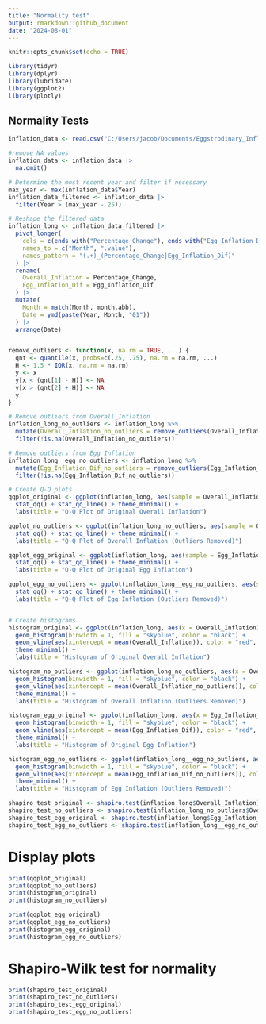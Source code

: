 ```yaml
---
title: "Normality test"
output: rmarkdown::github_document
date: "2024-08-01"
---
```


```r
knitr::opts_chunk$set(echo = TRUE)

library(tidyr)
library(dplyr)
library(lubridate)
library(ggplot2)
library(plotly)
```

## Normality Tests

```r
inflation_data <- read.csv("C:/Users/jacob/Documents/Eggstrodinary_Inflation/Data/City_Inflation_Differences.csv") 

#remove NA values
inflation_data <- inflation_data |>
  na.omit()

# Determine the most recent year and filter if necessary
max_year <- max(inflation_data$Year)
inflation_data_filtered <- inflation_data |>
  filter(Year > (max_year - 25))

# Reshape the filtered data
inflation_long <- inflation_data_filtered |>
  pivot_longer(
    cols = c(ends_with("Percentage_Change"), ends_with("Egg_Inflation_Dif")),
    names_to = c("Month", ".value"),
    names_pattern = "(.+)_(Percentage_Change|Egg_Inflation_Dif)"
  ) |>
  rename(
    Overall_Inflation = Percentage_Change,
    Egg_Inflation_Dif = Egg_Inflation_Dif
  ) |>
  mutate(
    Month = match(Month, month.abb),
    Date = ymd(paste(Year, Month, "01"))
  ) |>
  arrange(Date)


remove_outliers <- function(x, na.rm = TRUE, ...) {
  qnt <- quantile(x, probs=c(.25, .75), na.rm = na.rm, ...)
  H <- 1.5 * IQR(x, na.rm = na.rm)
  y <- x
  y[x < (qnt[1] - H)] <- NA
  y[x > (qnt[2] + H)] <- NA
  y
}

# Remove outliers from Overall_Inflation
inflation_long_no_outliers <- inflation_long %>%
  mutate(Overall_Inflation_no_outliers = remove_outliers(Overall_Inflation)) %>%
  filter(!is.na(Overall_Inflation_no_outliers))

# Remove outliers from Egg Inflation
inflation_long__egg_no_outliers <- inflation_long %>%
  mutate(Egg_Inflation_Dif_no_outliers = remove_outliers(Egg_Inflation_Dif)) %>%
  filter(!is.na(Egg_Inflation_Dif_no_outliers))

# Create Q-Q plots
qqplot_original <- ggplot(inflation_long, aes(sample = Overall_Inflation)) +
  stat_qq() + stat_qq_line() + theme_minimal() +
  labs(title = "Q-Q Plot of Original Overall Inflation")

qqplot_no_outliers <- ggplot(inflation_long_no_outliers, aes(sample = Overall_Inflation_no_outliers)) +
  stat_qq() + stat_qq_line() + theme_minimal() +
  labs(title = "Q-Q Plot of Overall Inflation (Outliers Removed)")

qqplot_egg_original <- ggplot(inflation_long, aes(sample = Egg_Inflation_Dif)) +
  stat_qq() + stat_qq_line() + theme_minimal() +
  labs(title = "Q-Q Plot of Original Egg Inflation")

qqplot_egg_no_outliers <- ggplot(inflation_long__egg_no_outliers, aes(sample = Egg_Inflation_Dif_no_outliers)) +
  stat_qq() + stat_qq_line() + theme_minimal() +
  labs(title = "Q-Q Plot of Egg Inflation (Outliers Removed)")


# Create histograms
histogram_original <- ggplot(inflation_long, aes(x = Overall_Inflation)) +
  geom_histogram(binwidth = 1, fill = "skyblue", color = "black") +
  geom_vline(aes(xintercept = mean(Overall_Inflation)), color = "red", linetype = "dashed", size = 1) +
  theme_minimal() +
  labs(title = "Histogram of Original Overall Inflation")

histogram_no_outliers <- ggplot(inflation_long_no_outliers, aes(x = Overall_Inflation_no_outliers)) +
  geom_histogram(binwidth = 1, fill = "skyblue", color = "black") +
  geom_vline(aes(xintercept = mean(Overall_Inflation_no_outliers)), color = "red", linetype = "dashed", size = 1) +
  theme_minimal() +
  labs(title = "Histogram of Overall Inflation (Outliers Removed)")

histogram_egg_original <- ggplot(inflation_long, aes(x = Egg_Inflation_Dif)) +
  geom_histogram(binwidth = 1, fill = "skyblue", color = "black") +
  geom_vline(aes(xintercept = mean(Egg_Inflation_Dif)), color = "red", linetype = "dashed", size = 1) +
  theme_minimal() +
  labs(title = "Histogram of Original Egg Inflation")

histogram_egg_no_outliers <- ggplot(inflation_long__egg_no_outliers, aes(x = Egg_Inflation_Dif_no_outliers)) +
  geom_histogram(binwidth = 1, fill = "skyblue", color = "black") +
  geom_vline(aes(xintercept = mean(Egg_Inflation_Dif_no_outliers)), color = "red", linetype = "dashed", size = 1) +
  theme_minimal() +
  labs(title = "Histogram of Egg Inflation (Outliers Removed)")

shapiro_test_original <- shapiro.test(inflation_long$Overall_Inflation)
shapiro_test_no_outliers <- shapiro.test(inflation_long_no_outliers$Overall_Inflation_no_outliers)
shapiro_test_egg_original <- shapiro.test(inflation_long$Egg_Inflation_Dif)
shapiro_test_egg_no_outliers <- shapiro.test(inflation_long__egg_no_outliers$Egg_Inflation_Dif_no_outliers)

```

# Display plots

```r
print(qqplot_original)
print(qqplot_no_outliers)
print(histogram_original)
print(histogram_no_outliers)

print(qqplot_egg_original)
print(qqplot_egg_no_outliers)
print(histogram_egg_original)
print(histogram_egg_no_outliers)
```

# Shapiro-Wilk test for normality

```r
print(shapiro_test_original)
print(shapiro_test_no_outliers)
print(shapiro_test_egg_original)
print(shapiro_test_egg_no_outliers)
```
